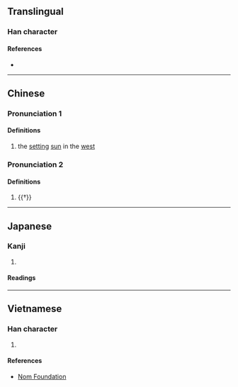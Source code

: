 {{character info}}
==Translingual==

===Han character===
{{Han char|rn=72|rad=日|as=05|sn=9|four=65030|canj=AHQO|ids=⿰日失}}

====References====
* {{Han ref|kx=0494.050|dkj=13864|dj=0858.110|hdz=21502.010|uh=6633|ud=26163|bh=CEF2|bd=52978}}

----

==Chinese==
{{zh-forms}}

===Pronunciation 1===
{{zh-pron
|m=dié
|c=dit6
|mn=thi̍h
|mc=y
|oc=y
|cat=n
}}

====Definitions====
{{zh-hanzi}}

# {{lb|zh|literary}} the [[set]]ting [[sun]] in the [[west]]

===Pronunciation 2===
{{zh-pron
|m=yì
|c=jat6
|cat=a
}}

====Definitions====
{{zh-hanzi}}

# {{†}} {{zh-alt-form|逸}} {{zh-only|昳麗|[[radiantly]] [[beautiful]]}}

----

==Japanese==

===Kanji===
{{ja-kanji|grade=|rs=日05}}

# {{rfdef|ja|sort=日05}}

====Readings====
{{ja-readings
|goon=でち
|kanon=てつ
|kun=かたむ-く}}

----

==Vietnamese==

===Han character===
{{vi-readings|rs=日05|reading=điệt}}

# {{rfdef|vi|sort=日05}}

====References====
* [http://nomfoundation.org/common/nom_details.php?codepoint=6633 Nom Foundation]